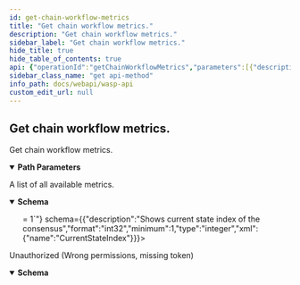 ```yaml
---
id: get-chain-workflow-metrics
title: "Get chain workflow metrics."
description: "Get chain workflow metrics."
sidebar_label: "Get chain workflow metrics."
hide_title: true
hide_table_of_contents: true
api: {"operationId":"getChainWorkflowMetrics","parameters":[{"description":"ChainID (Bech32)","in":"path","name":"chainID","required":true,"schema":{"format":"string","type":"string"}}],"responses":{"200":{"content":{"application/json":{"schema":{"example":{"flagStateReceived":true,"flagTransactionPosted":true,"flagVMStarted":true,"timeTransactionSeen":"2000-01-23T04:56:07.000+00:00","flagConsensusBatchKnown":true,"timeTransactionFinalized":"2000-01-23T04:56:07.000+00:00","timeVMStarted":"2000-01-23T04:56:07.000+00:00","flagVMResultSigned":true,"timeBatchProposalSent":"2000-01-23T04:56:07.000+00:00","timeVMResultSigned":"2000-01-23T04:56:07.000+00:00","timeCompleted":"2000-01-23T04:56:07.000+00:00","timeTransactionPosted":"2000-01-23T04:56:07.000+00:00","flagTransactionSeen":true,"timeConsensusBatchKnown":"2000-01-23T04:56:07.000+00:00","currentStateIndex":1,"flagInProgress":true,"flagBatchProposalSent":true,"flagTransactionFinalized":true},"properties":{"currentStateIndex":{"description":"Shows current state index of the consensus","format":"int32","minimum":1,"type":"integer","xml":{"name":"CurrentStateIndex"}},"flagBatchProposalSent":{"description":"Shows if batch proposal is sent out in current consensus iteration","format":"boolean","type":"boolean","xml":{"name":"FlagBatchProposalSent"}},"flagConsensusBatchKnown":{"description":"Shows if consensus on batch is reached and known in current consensus iteration","format":"boolean","type":"boolean","xml":{"name":"FlagConsensusBatchKnown"}},"flagInProgress":{"description":"Shows if consensus algorithm is still not completed in current consensus iteration","format":"boolean","type":"boolean","xml":{"name":"FlagInProgress"}},"flagStateReceived":{"description":"Shows if state output is received in current consensus iteration","format":"boolean","type":"boolean","xml":{"name":"FlagStateReceived"}},"flagTransactionFinalized":{"description":"Shows if consensus on transaction is reached in current consensus iteration","format":"boolean","type":"boolean","xml":{"name":"FlagTransactionFinalized"}},"flagTransactionPosted":{"description":"Shows if transaction is posted to L1 in current consensus iteration","format":"boolean","type":"boolean","xml":{"name":"FlagTransactionPosted"}},"flagTransactionSeen":{"description":"Shows if L1 reported that it has seen the transaction of current consensus iteration","format":"boolean","type":"boolean","xml":{"name":"FlagTransactionSeen"}},"flagVMResultSigned":{"description":"Shows if virtual machine has returned its results in current consensus iteration","format":"boolean","type":"boolean","xml":{"name":"FlagVMResultSigned"}},"flagVMStarted":{"description":"Shows if virtual machine is started in current consensus iteration","format":"boolean","type":"boolean","xml":{"name":"FlagVMStarted"}},"timeBatchProposalSent":{"description":"Shows when batch proposal was last sent out in current consensus iteration","format":"date-time","type":"string","xml":{"name":"TimeBatchProposalSent"}},"timeCompleted":{"description":"Shows when algorithm was last completed in current consensus iteration","format":"date-time","type":"string","xml":{"name":"TimeCompleted"}},"timeConsensusBatchKnown":{"description":"Shows when ACS results of consensus on batch was last received in current consensus iteration","format":"date-time","type":"string","xml":{"name":"TimeConsensusBatchKnown"}},"timeTransactionFinalized":{"description":"Shows when algorithm last noted that all the data for consensus on transaction had been received in current consensus iteration","format":"date-time","type":"string","xml":{"name":"TimeTransactionFinalized"}},"timeTransactionPosted":{"description":"Shows when transaction was last posted to L1 in current consensus iteration","format":"date-time","type":"string","xml":{"name":"TimeTransactionPosted"}},"timeTransactionSeen":{"description":"Shows when algorithm last noted that transaction had been seen by L1 in current consensus iteration","format":"date-time","type":"string","xml":{"name":"TimeTransactionSeen"}},"timeVMResultSigned":{"description":"Shows when virtual machine results were last received and signed in current consensus iteration","format":"date-time","type":"string","xml":{"name":"TimeVMResultSigned"}},"timeVMStarted":{"description":"Shows when virtual machine was last started in current consensus iteration","format":"date-time","type":"string","xml":{"name":"TimeVMStarted"}}},"required":["flagBatchProposalSent","flagConsensusBatchKnown","flagInProgress","flagStateReceived","flagTransactionFinalized","flagTransactionPosted","flagTransactionSeen","flagVMResultSigned","flagVMStarted","timeBatchProposalSent","timeCompleted","timeConsensusBatchKnown","timeTransactionFinalized","timeTransactionPosted","timeTransactionSeen","timeVMResultSigned","timeVMStarted"],"type":"object","xml":{"name":"ConsensusWorkflowMetrics"}}}},"description":"A list of all available metrics."},"401":{"content":{"application/json":{"schema":{"properties":{"error":{"format":"string","type":"string","xml":{"name":"Error"}},"missingPermission":{"format":"string","type":"string","xml":{"name":"MissingPermission"}}},"required":["error","missingPermission"],"type":"object","xml":{"name":"ValidationError"}}}},"description":"Unauthorized (Wrong permissions, missing token)"}},"security":[{"Authorization":[]}],"tags":["metrics"],"description":"Get chain workflow metrics.","method":"get","path":"/metrics/chain/{chainID}/workflow","servers":[{"url":"/"}],"securitySchemes":{"Authorization":{"description":"JWT Token","in":"header","name":"Authorization","type":"apiKey"}},"info":{"description":"REST API for the Wasp node","title":"Wasp API","version":"0"},"postman":{"name":"Get chain workflow metrics.","description":{"type":"text/plain"},"url":{"path":["metrics","chain",":chainID","workflow"],"host":["{{baseUrl}}"],"query":[],"variable":[{"disabled":false,"description":{"content":"(Required) ChainID (Bech32)","type":"text/plain"},"type":"any","value":"","key":"chainID"}]},"header":[{"key":"Accept","value":"application/json"}],"method":"GET","auth":{"type":"apikey","apikey":[{"type":"any","value":"Authorization","key":"key"},{"type":"any","value":"<API Key>","key":"value"},{"type":"any","value":"header","key":"in"}]}}}
sidebar_class_name: "get api-method"
info_path: docs/webapi/wasp-api
custom_edit_url: null
---
```



## Get chain workflow metrics.



Get chain workflow metrics.

<details style={{"marginBottom":"1rem"}} data-collapsed={false} open={true}><summary style={{}}><strong>Path Parameters</strong></summary><div><ul><ParamsItem className={"paramsItem"} param={{"description":"ChainID (Bech32)","in":"path","name":"chainID","required":true,"schema":{"format":"string","type":"string"}}}></ParamsItem></ul></div></details><div><ApiTabs><TabItem label={"200"} value={"200"}><div>

A list of all available metrics.

</div><div><MimeTabs schemaType={"response"}><TabItem label={"application/json"} value={"application/json"}><SchemaTabs><TabItem label={"Schema"} value={"Schema"}><details style={{}} data-collapsed={false} open={true}><summary style={{"textAlign":"left"}}><strong>Schema</strong></summary><div style={{"textAlign":"left","marginLeft":"1rem"}}></div><ul style={{"marginLeft":"1rem"}}><SchemaItem collapsible={false} name={"currentStateIndex"} required={false} schemaName={"int32"} qualifierMessage={"**Possible values:** `>= 1`"} schema={{"description":"Shows current state index of the consensus","format":"int32","minimum":1,"type":"integer","xml":{"name":"CurrentStateIndex"}}}></SchemaItem><SchemaItem collapsible={false} name={"flagBatchProposalSent"} required={false} schemaName={"boolean"} qualifierMessage={undefined} schema={{"description":"Shows if batch proposal is sent out in current consensus iteration","format":"boolean","type":"boolean","xml":{"name":"FlagBatchProposalSent"}}}></SchemaItem><SchemaItem collapsible={false} name={"flagConsensusBatchKnown"} required={false} schemaName={"boolean"} qualifierMessage={undefined} schema={{"description":"Shows if consensus on batch is reached and known in current consensus iteration","format":"boolean","type":"boolean","xml":{"name":"FlagConsensusBatchKnown"}}}></SchemaItem><SchemaItem collapsible={false} name={"flagInProgress"} required={false} schemaName={"boolean"} qualifierMessage={undefined} schema={{"description":"Shows if consensus algorithm is still not completed in current consensus iteration","format":"boolean","type":"boolean","xml":{"name":"FlagInProgress"}}}></SchemaItem><SchemaItem collapsible={false} name={"flagStateReceived"} required={false} schemaName={"boolean"} qualifierMessage={undefined} schema={{"description":"Shows if state output is received in current consensus iteration","format":"boolean","type":"boolean","xml":{"name":"FlagStateReceived"}}}></SchemaItem><SchemaItem collapsible={false} name={"flagTransactionFinalized"} required={false} schemaName={"boolean"} qualifierMessage={undefined} schema={{"description":"Shows if consensus on transaction is reached in current consensus iteration","format":"boolean","type":"boolean","xml":{"name":"FlagTransactionFinalized"}}}></SchemaItem><SchemaItem collapsible={false} name={"flagTransactionPosted"} required={false} schemaName={"boolean"} qualifierMessage={undefined} schema={{"description":"Shows if transaction is posted to L1 in current consensus iteration","format":"boolean","type":"boolean","xml":{"name":"FlagTransactionPosted"}}}></SchemaItem><SchemaItem collapsible={false} name={"flagTransactionSeen"} required={false} schemaName={"boolean"} qualifierMessage={undefined} schema={{"description":"Shows if L1 reported that it has seen the transaction of current consensus iteration","format":"boolean","type":"boolean","xml":{"name":"FlagTransactionSeen"}}}></SchemaItem><SchemaItem collapsible={false} name={"flagVMResultSigned"} required={false} schemaName={"boolean"} qualifierMessage={undefined} schema={{"description":"Shows if virtual machine has returned its results in current consensus iteration","format":"boolean","type":"boolean","xml":{"name":"FlagVMResultSigned"}}}></SchemaItem><SchemaItem collapsible={false} name={"flagVMStarted"} required={false} schemaName={"boolean"} qualifierMessage={undefined} schema={{"description":"Shows if virtual machine is started in current consensus iteration","format":"boolean","type":"boolean","xml":{"name":"FlagVMStarted"}}}></SchemaItem><SchemaItem collapsible={false} name={"timeBatchProposalSent"} required={false} schemaName={"date-time"} qualifierMessage={undefined} schema={{"description":"Shows when batch proposal was last sent out in current consensus iteration","format":"date-time","type":"string","xml":{"name":"TimeBatchProposalSent"}}}></SchemaItem><SchemaItem collapsible={false} name={"timeCompleted"} required={false} schemaName={"date-time"} qualifierMessage={undefined} schema={{"description":"Shows when algorithm was last completed in current consensus iteration","format":"date-time","type":"string","xml":{"name":"TimeCompleted"}}}></SchemaItem><SchemaItem collapsible={false} name={"timeConsensusBatchKnown"} required={false} schemaName={"date-time"} qualifierMessage={undefined} schema={{"description":"Shows when ACS results of consensus on batch was last received in current consensus iteration","format":"date-time","type":"string","xml":{"name":"TimeConsensusBatchKnown"}}}></SchemaItem><SchemaItem collapsible={false} name={"timeTransactionFinalized"} required={false} schemaName={"date-time"} qualifierMessage={undefined} schema={{"description":"Shows when algorithm last noted that all the data for consensus on transaction had been received in current consensus iteration","format":"date-time","type":"string","xml":{"name":"TimeTransactionFinalized"}}}></SchemaItem><SchemaItem collapsible={false} name={"timeTransactionPosted"} required={false} schemaName={"date-time"} qualifierMessage={undefined} schema={{"description":"Shows when transaction was last posted to L1 in current consensus iteration","format":"date-time","type":"string","xml":{"name":"TimeTransactionPosted"}}}></SchemaItem><SchemaItem collapsible={false} name={"timeTransactionSeen"} required={false} schemaName={"date-time"} qualifierMessage={undefined} schema={{"description":"Shows when algorithm last noted that transaction had been seen by L1 in current consensus iteration","format":"date-time","type":"string","xml":{"name":"TimeTransactionSeen"}}}></SchemaItem><SchemaItem collapsible={false} name={"timeVMResultSigned"} required={false} schemaName={"date-time"} qualifierMessage={undefined} schema={{"description":"Shows when virtual machine results were last received and signed in current consensus iteration","format":"date-time","type":"string","xml":{"name":"TimeVMResultSigned"}}}></SchemaItem><SchemaItem collapsible={false} name={"timeVMStarted"} required={false} schemaName={"date-time"} qualifierMessage={undefined} schema={{"description":"Shows when virtual machine was last started in current consensus iteration","format":"date-time","type":"string","xml":{"name":"TimeVMStarted"}}}></SchemaItem></ul></details></TabItem><TabItem label={"Example (from schema)"} value={"Example (from schema)"}><ResponseSamples responseExample={"{\n  \"flagStateReceived\": true,\n  \"flagTransactionPosted\": true,\n  \"flagVMStarted\": true,\n  \"timeTransactionSeen\": \"2000-01-23T04:56:07.000+00:00\",\n  \"flagConsensusBatchKnown\": true,\n  \"timeTransactionFinalized\": \"2000-01-23T04:56:07.000+00:00\",\n  \"timeVMStarted\": \"2000-01-23T04:56:07.000+00:00\",\n  \"flagVMResultSigned\": true,\n  \"timeBatchProposalSent\": \"2000-01-23T04:56:07.000+00:00\",\n  \"timeVMResultSigned\": \"2000-01-23T04:56:07.000+00:00\",\n  \"timeCompleted\": \"2000-01-23T04:56:07.000+00:00\",\n  \"timeTransactionPosted\": \"2000-01-23T04:56:07.000+00:00\",\n  \"flagTransactionSeen\": true,\n  \"timeConsensusBatchKnown\": \"2000-01-23T04:56:07.000+00:00\",\n  \"currentStateIndex\": 1,\n  \"flagInProgress\": true,\n  \"flagBatchProposalSent\": true,\n  \"flagTransactionFinalized\": true\n}"} language={"json"}></ResponseSamples></TabItem></SchemaTabs></TabItem></MimeTabs></div></TabItem><TabItem label={"401"} value={"401"}><div>

Unauthorized (Wrong permissions, missing token)

</div><div><MimeTabs schemaType={"response"}><TabItem label={"application/json"} value={"application/json"}><SchemaTabs><TabItem label={"Schema"} value={"Schema"}><details style={{}} data-collapsed={false} open={true}><summary style={{"textAlign":"left"}}><strong>Schema</strong></summary><div style={{"textAlign":"left","marginLeft":"1rem"}}></div><ul style={{"marginLeft":"1rem"}}><SchemaItem collapsible={false} name={"error"} required={false} schemaName={"string"} qualifierMessage={undefined} schema={{"format":"string","type":"string","xml":{"name":"Error"}}}></SchemaItem><SchemaItem collapsible={false} name={"missingPermission"} required={false} schemaName={"string"} qualifierMessage={undefined} schema={{"format":"string","type":"string","xml":{"name":"MissingPermission"}}}></SchemaItem></ul></details></TabItem><TabItem label={"Example (from schema)"} value={"Example (from schema)"}><ResponseSamples responseExample={"{\n  \"error\": \"string\",\n  \"missingPermission\": \"string\"\n}"} language={"json"}></ResponseSamples></TabItem></SchemaTabs></TabItem></MimeTabs></div></TabItem></ApiTabs></div>
      